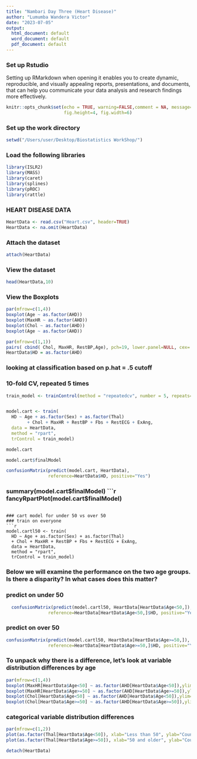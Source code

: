 ---
title: "Nambari Day Three (Heart Disease)"
author: "Lumumba Wandera Victor"
date: "2023-07-05"
output:
  html_document: default
  word_document: default
  pdf_document: default
---
### Set up Rstudio
Setting up RMarkdown when opening it enables you to create dynamic, reproducible, and visually appealing reports, presentations, and documents, that can help you communicate your data analysis and research findings more effectively.
```{r setup, include=FALSE}
knitr::opts_chunk$set(echo = TRUE, warning=FALSE,comment = NA, message=FALSE,
                      fig.height=4, fig.width=6)
```


### Set up the work directory
```{r}
setwd("/Users/user/Desktop/Biostatistics WorkShop/")
```


### Load the following libraries
```{r}
library(ISLR2)
library(MASS)
library(caret)
library(splines)
library(pROC)
library(rattle)
```

### HEART DISEASE DATA
```{r}
HeartData <- read.csv("Heart.csv", header=TRUE)
HeartData <- na.omit(HeartData)
```

### Attach the dataset
```{r}
attach(HeartData)
```

### View the dataset
```{r}
head(HeartData,10)
```

### View the Boxplots
```{r}
par(mfrow=c(1,4))
boxplot(Age ~ as.factor(AHD))
boxplot(MaxHR ~ as.factor(AHD))
boxplot(Chol ~ as.factor(AHD))
boxplot(Age ~ as.factor(AHD))
```

```{r}
par(mfrow=c(1,1))
pairs( cbind( Chol, MaxHR, RestBP,Age), pch=19, lower.panel=NULL, cex=.5)
HeartData$HD = as.factor(AHD)
```

### looking at classification based on p.hat = .5 cutoff
### 10-fold CV, repeated 5 times
```{r}
train_model <- trainControl(method = "repeatedcv", number = 5, repeats=10)


model.cart <- train(
  HD ~ Age + as.factor(Sex) + as.factor(Thal)
        + Chol + MaxHR + RestBP + Fbs + RestECG + ExAng, 
  data = HeartData, 
  method = "rpart",
  trControl = train_model)

model.cart

model.cart$finalModel

confusionMatrix(predict(model.cart, HeartData), 
                reference=HeartData$HD, positive="Yes")
```

### summary(model.cart$finalModel)
```{r}
fancyRpartPlot(model.cart$finalModel)
```

### cart model for under 50 vs over 50
### train on everyone
```{r}
model.cartl50 <- train(
  HD ~ Age + as.factor(Sex) + as.factor(Thal)
  + Chol + MaxHR + RestBP + Fbs + RestECG + ExAng, 
  data = HeartData, 
  method = "rpart",
  trControl = train_model)
```

### Below we will examine the performance on the two age groups. Is there a disparity? In what cases does this matter?

### predict on under 50
```{r}
  confusionMatrix(predict(model.cartl50, HeartData[HeartData$Age<50,]), 
                reference=HeartData[HeartData$Age<50,]$HD, positive="Yes")
```

### predict on over 50
```{r}
confusionMatrix(predict(model.cartl50, HeartData[HeartData$Age>=50,]), 
                reference=HeartData[HeartData$Age>=50,]$HD, positive="Yes")
```

### To unpack why there is a difference, let's look at variable distribution differences by age
```{r}
par(mfrow=c(1,4))
boxplot(MaxHR[HeartData$Age<50] ~ as.factor(AHD[HeartData$Age<50]),ylim=c(80,200))
boxplot(MaxHR[HeartData$Age>=50] ~ as.factor(AHD[HeartData$Age>=50]),ylim=c(80,200))
boxplot(Chol[HeartData$Age<50] ~ as.factor(AHD[HeartData$Age<50]),ylim=c(100,400))
boxplot(Chol[HeartData$Age>=50] ~ as.factor(AHD[HeartData$Age>=50]),ylim=c(100,400))
```

### categorical variable distribution differences
```{r}
par(mfrow=c(1,2))
plot(as.factor(Thal[HeartData$Age<50]), xlab="Less than 50", ylab="Count")
plot(as.factor(Thal[HeartData$Age>=50]), xlab="50 and older", ylab="Count")
```

```{r}
detach(HeartData)
```



